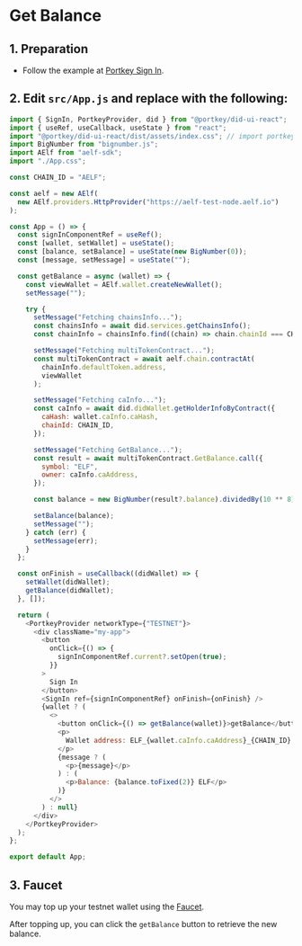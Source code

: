 # Get Balance

## 1. Preparation

- Follow the example at [Portkey Sign In](/portkey-sign-in).

## 2. Edit `src/App.js` and replace with the following:

```js filename="src/App.js" copy showLineNumbers
import { SignIn, PortkeyProvider, did } from "@portkey/did-ui-react";
import { useRef, useCallback, useState } from "react";
import "@portkey/did-ui-react/dist/assets/index.css"; // import portkey css
import BigNumber from "bignumber.js";
import AElf from "aelf-sdk";
import "./App.css";

const CHAIN_ID = "AELF";

const aelf = new AElf(
  new AElf.providers.HttpProvider("https://aelf-test-node.aelf.io")
);

const App = () => {
  const signInComponentRef = useRef();
  const [wallet, setWallet] = useState();
  const [balance, setBalance] = useState(new BigNumber(0));
  const [message, setMessage] = useState("");

  const getBalance = async (wallet) => {
    const viewWallet = AElf.wallet.createNewWallet();
    setMessage("");

    try {
      setMessage("Fetching chainsInfo...");
      const chainsInfo = await did.services.getChainsInfo();
      const chainInfo = chainsInfo.find((chain) => chain.chainId === CHAIN_ID);

      setMessage("Fetching multiTokenContract...");
      const multiTokenContract = await aelf.chain.contractAt(
        chainInfo.defaultToken.address,
        viewWallet
      );

      setMessage("Fetching caInfo...");
      const caInfo = await did.didWallet.getHolderInfoByContract({
        caHash: wallet.caInfo.caHash,
        chainId: CHAIN_ID,
      });

      setMessage("Fetching GetBalance...");
      const result = await multiTokenContract.GetBalance.call({
        symbol: "ELF",
        owner: caInfo.caAddress,
      });

      const balance = new BigNumber(result?.balance).dividedBy(10 ** 8);

      setBalance(balance);
      setMessage("");
    } catch (err) {
      setMessage(err);
    }
  };

  const onFinish = useCallback((didWallet) => {
    setWallet(didWallet);
    getBalance(didWallet);
  }, []);

  return (
    <PortkeyProvider networkType={"TESTNET"}>
      <div className="my-app">
        <button
          onClick={() => {
            signInComponentRef.current?.setOpen(true);
          }}
        >
          Sign In
        </button>
        <SignIn ref={signInComponentRef} onFinish={onFinish} />
        {wallet ? (
          <>
            <button onClick={() => getBalance(wallet)}>getBalance</button>
            <p>
              Wallet address: ELF_{wallet.caInfo.caAddress}_{CHAIN_ID}
            </p>
            {message ? (
              <p>{message}</p>
            ) : (
              <p>Balance: {balance.toFixed(2)} ELF</p>
            )}
          </>
        ) : null}
      </div>
    </PortkeyProvider>
  );
};

export default App;
```

## 3. Faucet

You may top up your testnet wallet using the [Faucet](https://testnet-faucet.aelf.io).

After topping up, you can click the `getBalance` button to retrieve the new balance.
